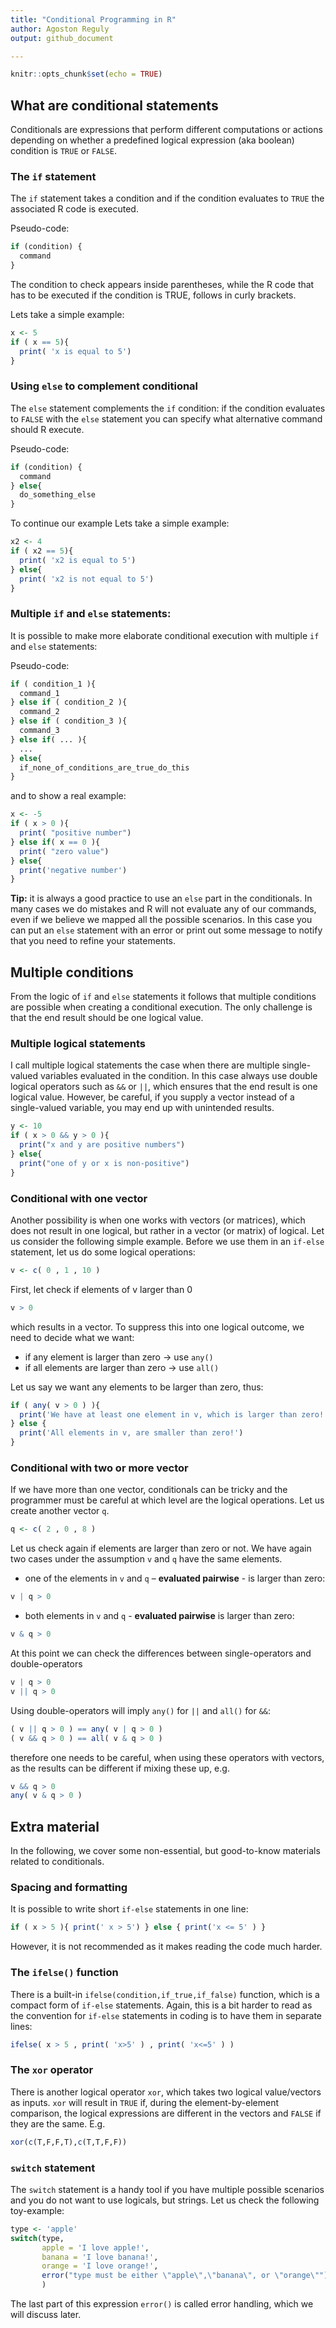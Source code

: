 ```yaml
---
title: "Conditional Programming in R"
author: Agoston Reguly
output: github_document

---
```


```r
knitr::opts_chunk$set(echo = TRUE)
```

## What are conditional statements

Conditionals are expressions that perform different computations or actions depending on whether a predefined logical expression (aka boolean) condition is `TRUE` or `FALSE`.

### The `if` statement

The `if` statement takes a condition and if the condition evaluates to `TRUE` the associated R code is executed. 

Pseudo-code:

```r
if (condition) {
  command
}
```

The condition to check appears inside parentheses, while the R code that has to be executed if the condition is TRUE, follows in curly brackets.

Lets take a simple example:
```r
x <- 5
if ( x == 5){
  print( 'x is equal to 5')
}
```

### Using `else` to complement conditional

The `else` statement complements the `if` condition: if the condition evaluates to `FALSE` with the `else` statement you can specify what alternative command should R execute.

Pseudo-code:

```r
if (condition) {
  command
} else{
  do_something_else
}
```

To continue our example
Lets take a simple example:
```r
x2 <- 4
if ( x2 == 5){
  print( 'x2 is equal to 5')
} else{
  print( 'x2 is not equal to 5')
}
```

### Multiple `if` and `else` statements:

It is possible to make more elaborate conditional execution with multiple `if` and `else` statements:

Pseudo-code:

```r
if ( condition_1 ){
  command_1
} else if ( condition_2 ){
  command_2
} else if ( condition_3 ){
  command_3
} else if( ... ){
  ...
} else{
  if_none_of_conditions_are_true_do_this
}
```

and to show a real example:

```r
x <- -5
if ( x > 0 ){
  print( "positive number")
} else if( x == 0 ){
  print( "zero value")
} else{
  print('negative number')
}
```

**Tip:** it is always a good practice to use an `else` part in the conditionals. In many cases we do mistakes and R will not evaluate any of our commands, even if we believe we mapped all the possible scenarios. In this case you can put an `else` statement with an error or print out some message to notify that you need to refine your statements.

## Multiple conditions

From the logic of `if` and `else` statements it follows that multiple conditions are possible when creating a conditional execution. The only challenge is that the end result should be one logical value.

### Multiple logical statements

I call multiple logical statements the case when there are multiple single-valued variables evaluated in the condition. In this case always use double logical operators such as `&&` or `||`, which ensures that the end result is one logical value. However, be careful, if you supply a vector instead of a single-valued variable, you may end up with unintended results.

```r
y <- 10
if ( x > 0 && y > 0 ){
  print("x and y are positive numbers")
} else{
  print("one of y or x is non-positive")
}
```

### Conditional with one vector

Another possibility is when one works with vectors (or matrices), which does not result in one logical, but rather in a vector (or matrix) of logical. Let us consider the following simple example. Before we use them in an `if-else` statement, let us do some logical operations:

```r
v <- c( 0 , 1 , 10 )
```
First, let check if elements of v larger than 0
```r
v > 0
```
which results in a vector. To suppress this into one logical outcome, we need to decide what we want:

- if any element is larger than zero -> use `any()`
- if all elements are larger than zero -> use `all()`

Let us say we want any elements to be larger than zero, thus:

```r
if ( any( v > 0 ) ){
  print('We have at least one element in v, which is larger than zero!')
} else {
  print('All elements in v, are smaller than zero!')
}
```

### Conditional with two or more vector

If we have more than one vector, conditionals can be tricky and the programmer must be careful at which level are the logical operations. Let us create another vector `q`.

```r
q <- c( 2 , 0 , 8 )
```

Let us check again if elements are larger than zero or not. We have again two cases under the assumption `v` and `q` have the same elements.

- one of the elements in `v` and `q` -- **evaluated pairwise** - is larger than zero:

```r
v | q > 0
```

- both elements in `v` and `q` - **evaluated pairwise** is larger than zero:

```r
v & q > 0
```

At this point we can check the differences between single-operators and double-operators
```r
v | q > 0
v || q > 0
```
Using double-operators will imply `any()` for `||` and `all()` for `&&`:
```r
( v || q > 0 ) == any( v | q > 0 )
( v && q > 0 ) == all( v & q > 0 )
```
therefore one needs to be careful, when using these operators with vectors, as the results can be different if mixing these up, e.g.
```r
v && q > 0
any( v & q > 0 )
```

## Extra material

In the following, we cover some non-essential, but good-to-know materials related to conditionals.

### Spacing and formatting

It is possible to write short `if-else` statements in one line:

```r
if ( x > 5 ){ print(' x > 5') } else { print('x <= 5' ) }
```

However, it is not recommended as it makes reading the code much harder.

### The `ifelse()` function

There is a built-in `ifelse(condition,if_true,if_false)` function, which is a compact form of `if-else` statements. Again, this is a bit harder to read as the convention for `if-else` statements in coding is to have them in separate lines:

```r
ifelse( x > 5 , print( 'x>5' ) , print( 'x<=5' ) )
```

### The `xor` operator

There is another logical operator `xor`, which takes two logical value/vectors as inputs. `xor` will result in `TRUE` if, during the element-by-element comparison, the logical expressions are different in the vectors and `FALSE` if they are the same. E.g.
```r
xor(c(T,F,F,T),c(T,T,F,F))
```

### `switch` statement

The `switch` statement is a handy tool if you have multiple possible scenarios and you do not want to use logicals, but strings. Let us check the following toy-example:

```r
type <- 'apple'
switch(type,
       apple = 'I love apple!',
       banana = 'I love banana!',
       orange = 'I love orange!',
       error("type must be either \"apple\",\"banana\", or \"orange\"")
       )
```
The last part of this expression `error()` is called error handling, which we will discuss later.
